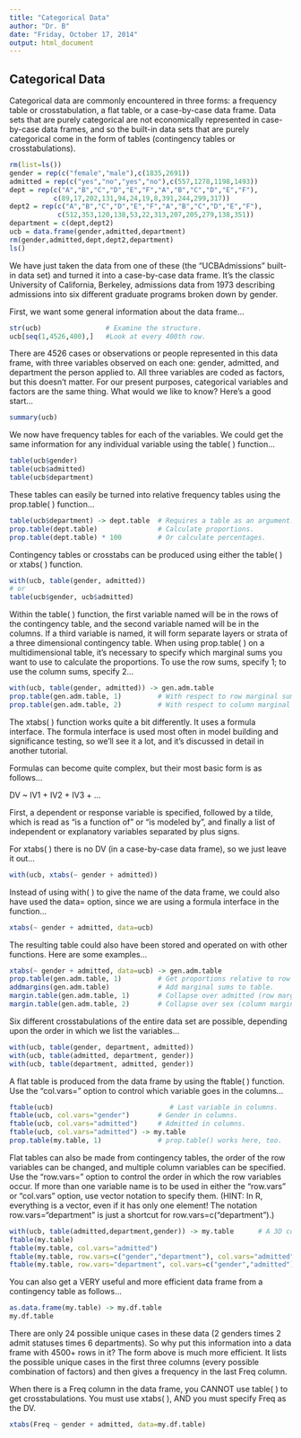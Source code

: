 ```yaml
---
title: "Categorical Data"
author: "Dr. B"
date: "Friday, October 17, 2014"
output: html_document
---
```

Categorical Data
----------------
Categorical data are commonly encountered in three forms: a frequency table or crosstabulation, a flat table, or a case-by-case data frame.  Data sets that are purely categorical are not economically represented in case-by-case data frames, and so the built-in data sets that are purely categorical come in the form of tables (contingency tables or crosstabulations). 
```r
rm(list=ls())
gender = rep(c("female","male"),c(1835,2691))
admitted = rep(c("yes","no","yes","no"),c(557,1278,1198,1493))
dept = rep(c("A","B","C","D","E","F","A","B","C","D","E","F"),
           c(89,17,202,131,94,24,19,8,391,244,299,317))
dept2 = rep(c("A","B","C","D","E","F","A","B","C","D","E","F"),
            c(512,353,120,138,53,22,313,207,205,279,138,351))
department = c(dept,dept2)
ucb = data.frame(gender,admitted,department)
rm(gender,admitted,dept,dept2,department)
ls()
```

We have just taken the data from one of these (the "UCBAdmissions" built-in data set) and turned it into a case-by-case data frame. It's the classic University of California, Berkeley, admissions data from 1973 describing admissions into six different graduate programs broken down by gender.

First, we want some general information about the data frame...
```r
str(ucb)                # Examine the structure.
ucb[seq(1,4526,400),]   #Look at every 400th row.
```

There are 4526 cases or observations or people represented in this data frame, with three variables observed on each one: gender, admitted, and department the person applied to. All three variables are coded as factors, but this doesn't matter. For our present purposes, categorical variables and factors are the same thing.
What would we like to know? Here's a good start... 
```r
summary(ucb)
```

We now have frequency tables for each of the variables. We could get the same information for any individual variable using the table( ) function... 
```r
table(ucb$gender)
table(ucb$admitted)
table(ucb$department)
```

These tables can easily be turned into relative frequency tables using the prop.table( ) function...
```r
table(ucb$department) -> dept.table  # Requires a table as an argument.
prop.table(dept.table)               # Calculate proportions.
prop.table(dept.table) * 100         # Or calculate percentages.
```

Contingency tables or crosstabs can be produced using either the table( ) or xtabs( ) function.
```r
with(ucb, table(gender, admitted))   
# or 
table(ucb$gender, ucb$admitted)
```

Within the table( ) function, the first variable named will be in the rows of the contingency table, and the second variable named will be in the columns. If a third variable is named, it will form separate layers or strata of a three dimensional contingency table.
When using prop.table( ) on a multidimensional table, it's necessary to specify which marginal sums you want to use to calculate the proportions. To use the row sums, specify 1; to use the column sums, specify 2... 
```r
with(ucb, table(gender, admitted)) -> gen.adm.table
prop.table(gen.adm.table, 1)         # With respect to row marginal sums.
prop.table(gen.adm.table, 2)         # With respect to column marginal sums.
```

The xtabs( ) function works quite a bit differently. It uses a formula interface. The formula interface is used most often in model building and significance testing, so we'll see it a lot, and it's discussed in detail in another tutorial. 

Formulas can become quite complex, but their most basic form is as follows... 

DV ~ IV1 + IV2 + IV3 + ...

First, a dependent or response variable is specified, followed by a tilde, which is read as "is a function of" or "is modeled by", and finally a list of independent or explanatory variables separated by plus signs. 

For xtabs( ) there is no DV (in a case-by-case data frame), so we just leave it out... 
```r
with(ucb, xtabs(~ gender + admitted))
```

Instead of using with( ) to give the name of the data frame, we could also have used the data= option, since we are using a formula interface in the function... 
```r
xtabs(~ gender + admitted, data=ucb)
```


The resulting table could also have been stored and operated on with other functions. Here are some examples... 
```r
xtabs(~ gender + admitted, data=ucb) -> gen.adm.table
prop.table(gen.adm.table, 1)         # Get proportions relative to row sums.
addmargins(gen.adm.table)            # Add marginal sums to table.
margin.table(gen.adm.table, 1)       # Collapse over admitted (row marginals).
margin.table(gen.adm.table, 2)       # Collapse over sex (column marginals).
```

Six different crosstabulations of the entire data set are possible, depending upon the order in which we list the variables... 
```r
with(ucb, table(gender, department, admitted))
with(ucb, table(admitted, department, gender))
with(ucb, table(department, admitted, gender))
```

A flat table is produced from the data frame by using the ftable( ) function. Use the "col.vars=" option to control which variable goes in the columns... 
```r
ftable(ucb)                             # Last variable in columns.
ftable(ucb, col.vars="gender")       # Gender in columns.
ftable(ucb, col.vars="admitted")     # Admitted in columns.
ftable(ucb, col.vars="admitted") -> my.table
prop.table(my.table, 1)              # prop.table() works here, too.
```

Flat tables can also be made from contingency tables, the order of the row variables can be changed, and multiple column variables can be specified. Use the "row.vars=" option to control the order in which the row variables occur. If more than one variable name is to be used in either the "row.vars" or "col.vars" option, use vector notation to specify them. (HINT: In R, everything is a vector, even if it has only one element! The notation row.vars="department" is just a shortcut for row.vars=c("department").)
```r
with(ucb, table(admitted,department,gender)) -> my.table      # A 3D contingency table.
ftable(my.table)
ftable(my.table, col.vars="admitted")
ftable(my.table, row.vars=c("gender","department"), col.vars="admitted")
ftable(my.table, row.vars="department", col.vars=c("gender","admitted"))
```

You can also get a VERY useful and more efficient data frame from a contingency table as follows... 
```r
as.data.frame(my.table) -> my.df.table
my.df.table
```

There are only 24 possible unique cases in these data (2 genders times 2 admit statuses times 6 departments). So why put this information into a data frame with 4500+ rows in it? The form above is much more efficient. It lists the possible unique cases in the first three columns (every possible combination of factors) and then gives a frequency in the last Freq column.

When there is a Freq column in the data frame, you CANNOT use table( ) to get crosstabulations. You must use xtabs( ), AND you must specify Freq as the DV. 
```r
xtabs(Freq ~ gender + admitted, data=my.df.table)
```
